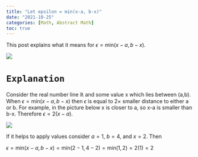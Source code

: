 ```yaml
---
title: "Let epsilon = min(x-a, b-x)"
date: "2021-10-25"
categories: [Math, Abstract Math]
toc: true
---
```


This post explains what it means for $\epsilon=\text{min}(x-a,b-x)$. 

![](../../00_img/smol-epsilon.webp)

# `Explanation`

Consider the real number line $\mathbb{R}$ and some value x which lies between (a,b). When $\epsilon=\text{min}(x-a,b-x)$ then $\epsilon$ is equal to $2\times$ smaller distance to either a or b. For example, in the picture below x is closer to a, so x-a is smaller than b-x. Therefore $\epsilon=2(x-a)$. 

![](../../00_img/epsilon.png)

If it helps to apply values consider $a=1$, $b=4$, and $x=2$. Then 

$\epsilon=\text{min}(x-a,b-x)=\text{min}(2-1,4-2)=\text{min}(1,2)=2(1)=2$